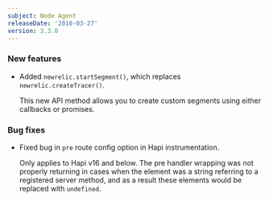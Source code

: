 ```yaml
---
subject: Node Agent
releaseDate: '2018-03-27'
version: 3.3.0
---
```


### New features

* Added `newrelic.startSegment()`, which replaces `newrelic.createTracer()`.

  This new API method allows you to create custom segments using either callbacks or promises.

### Bug fixes

* Fixed bug in `pre` route config option in Hapi instrumentation.

  Only applies to Hapi v16 and below. The pre handler wrapping was not properly returning in cases when the element was a string referring to a registered server method, and as a result these elements would be replaced with `undefined`.
